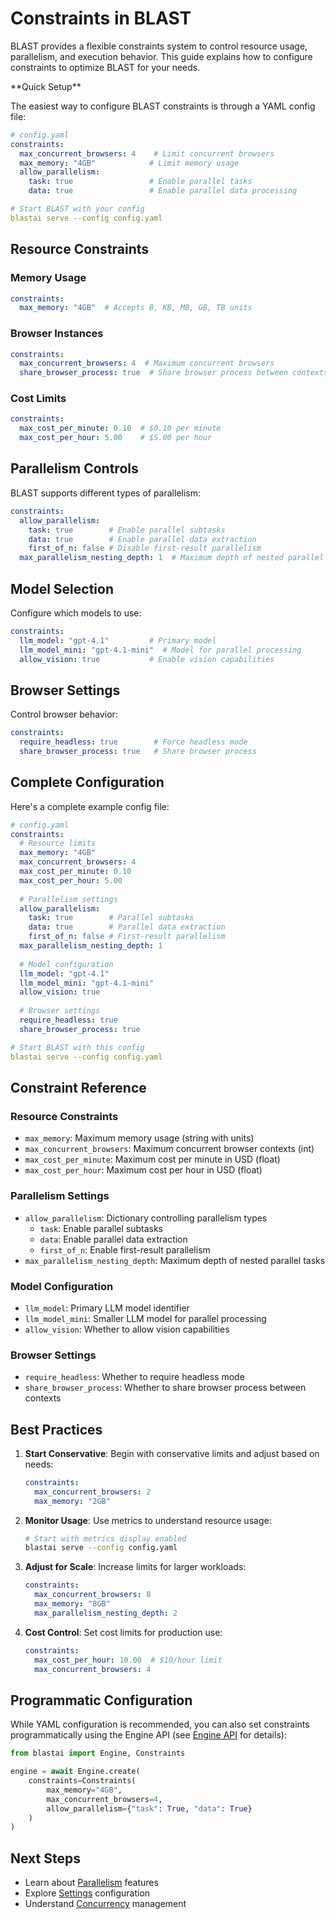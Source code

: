 # Constraints in BLAST

BLAST provides a flexible constraints system to control resource usage, parallelism, and execution behavior. This guide explains how to configure constraints to optimize BLAST for your needs.

<Note>
**Quick Setup**

The easiest way to configure BLAST constraints is through a YAML config file:

```yaml
# config.yaml
constraints:
  max_concurrent_browsers: 4    # Limit concurrent browsers
  max_memory: "4GB"            # Limit memory usage
  allow_parallelism:
    task: true                 # Enable parallel tasks
    data: true                 # Enable parallel data processing

# Start BLAST with your config
blastai serve --config config.yaml
```
</Note>

## Resource Constraints

### Memory Usage
```yaml
constraints:
  max_memory: "4GB"  # Accepts B, KB, MB, GB, TB units
```

### Browser Instances
```yaml
constraints:
  max_concurrent_browsers: 4  # Maximum concurrent browsers
  share_browser_process: true  # Share browser process between contexts
```

### Cost Limits
```yaml
constraints:
  max_cost_per_minute: 0.10  # $0.10 per minute
  max_cost_per_hour: 5.00    # $5.00 per hour
```

## Parallelism Controls

BLAST supports different types of parallelism:

```yaml
constraints:
  allow_parallelism:
    task: true        # Enable parallel subtasks
    data: true        # Enable parallel data extraction
    first_of_n: false # Disable first-result parallelism
  max_parallelism_nesting_depth: 1  # Maximum depth of nested parallel tasks
```

## Model Selection

Configure which models to use:

```yaml
constraints:
  llm_model: "gpt-4.1"         # Primary model
  llm_model_mini: "gpt-4.1-mini"  # Model for parallel processing
  allow_vision: true           # Enable vision capabilities
```

## Browser Settings

Control browser behavior:

```yaml
constraints:
  require_headless: true        # Force headless mode
  share_browser_process: true   # Share browser process
```

## Complete Configuration

Here's a complete example config file:

```yaml
# config.yaml
constraints:
  # Resource limits
  max_memory: "4GB"
  max_concurrent_browsers: 4
  max_cost_per_minute: 0.10
  max_cost_per_hour: 5.00
  
  # Parallelism settings
  allow_parallelism:
    task: true        # Parallel subtasks
    data: true        # Parallel data extraction
    first_of_n: false # First-result parallelism
  max_parallelism_nesting_depth: 1
  
  # Model configuration
  llm_model: "gpt-4.1"
  llm_model_mini: "gpt-4.1-mini"
  allow_vision: true
  
  # Browser settings
  require_headless: true
  share_browser_process: true

# Start BLAST with this config
blastai serve --config config.yaml
```

## Constraint Reference

### Resource Constraints
- `max_memory`: Maximum memory usage (string with units)
- `max_concurrent_browsers`: Maximum concurrent browser contexts (int)
- `max_cost_per_minute`: Maximum cost per minute in USD (float)
- `max_cost_per_hour`: Maximum cost per hour in USD (float)

### Parallelism Settings
- `allow_parallelism`: Dictionary controlling parallelism types
  - `task`: Enable parallel subtasks
  - `data`: Enable parallel data extraction
  - `first_of_n`: Enable first-result parallelism
- `max_parallelism_nesting_depth`: Maximum depth of nested parallel tasks

### Model Configuration
- `llm_model`: Primary LLM model identifier
- `llm_model_mini`: Smaller LLM model for parallel processing
- `allow_vision`: Whether to allow vision capabilities

### Browser Settings
- `require_headless`: Whether to require headless mode
- `share_browser_process`: Whether to share browser process between contexts

## Best Practices

1. **Start Conservative**: Begin with conservative limits and adjust based on needs:
   ```yaml
   constraints:
     max_concurrent_browsers: 2
     max_memory: "2GB"
   ```

2. **Monitor Usage**: Use metrics to understand resource usage:
   ```bash
   # Start with metrics display enabled
   blastai serve --config config.yaml
   ```

3. **Adjust for Scale**: Increase limits for larger workloads:
   ```yaml
   constraints:
     max_concurrent_browsers: 8
     max_memory: "8GB"
     max_parallelism_nesting_depth: 2
   ```

4. **Cost Control**: Set cost limits for production use:
   ```yaml
   constraints:
     max_cost_per_hour: 10.00  # $10/hour limit
     max_concurrent_browsers: 4
   ```

## Programmatic Configuration

While YAML configuration is recommended, you can also set constraints programmatically using the Engine API (see [Engine API](/guides/engine-api) for details):

```python
from blastai import Engine, Constraints

engine = await Engine.create(
    constraints=Constraints(
        max_memory="4GB",
        max_concurrent_browsers=4,
        allow_parallelism={"task": True, "data": True}
    )
)
```

## Next Steps

- Learn about [Parallelism](/guides/parallelism) features
- Explore [Settings](/guides/settings) configuration
- Understand [Concurrency](/guides/concurrency) management